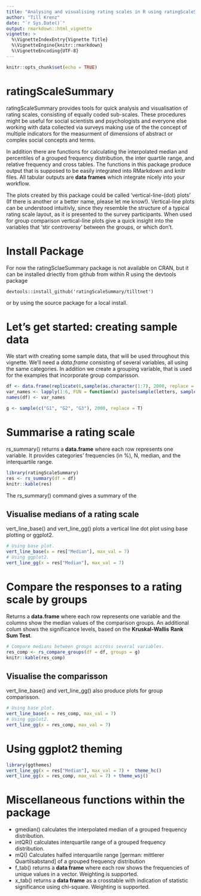 ```yaml
---
title: "Analysing and visualising rating scales in R using ratingScaleSummary"
author: "Till Krenz"
date: "`r Sys.Date()`"
output: rmarkdown::html_vignette
vignette: >
  %\VignetteIndexEntry{Vignette Title}
  %\VignetteEngine{knitr::rmarkdown}
  %\VignetteEncoding{UTF-8}
---
```


```r
knitr::opts_chunk$set(echo = TRUE)
```


# ratingScaleSummary

ratingScaleSummary provides tools for quick analysis and visualisation of rating 
scales, consisting of equally coded sub-scales. These procedures might be useful 
for social scientists and psychologists and everyone else working with data 
collected via surveys making use of the the concept of multiple indicators for
the measurment of dimensions of abstract or complex social concepts and terms. 

In addition there are functions for calculating the interpolated median
and percentiles of a grouped frequency distribution, the inter quartile range,
and relative frequency and cross tables. The functions in this package produce 
output that is supposed to be easily integrated into RMarkdown and knitr files. 
All tabular outputs are **data frames** which integrate nicely into your
workflow.

The plots created by this package could be called 'vertical-line-(dot) plots' (If there is another
or a better name, please let me know!). Vertical-line plots can be understood intuitivly, since
they resemble the structure of a typical rating scale layout, as it is presented to the survey 
participants. When used for group comparison vertical-line plots give a quick insight into the 
variables that 'stir controversy' between the groups, or which don't.

# Install Package

For now the ratingSclaeSummary package is not available on CRAN, but it can be
installed driectly from github from within R using the devtools package

    devtools::install_github('ratingScaleSummary/tilltnet')

or by using the source package for a local install.

# Let's get started: creating sample data

We start with creating some sample data, that will be used throughout this
vignette. We'll need a *data.frame* consisting of several variables, all using the
same categories. In addition we create a grouping variable, that is used for
the examples that incorporate group comparisson.

```r
df <- data.frame(replicate(6,sample(as.character(1:7), 2000, replace = T, prob = sample(1:100/100, 7))))
var_names <- lapply(1:6, FUN = function(x) paste(sample(letters, sample(6:13, 1)), collapse = ""))
names(df) <- var_names

g <- sample(c("G1", "G2", "G3"), 2000, replace = T)
```


# Summarise a rating scale

rs_summary() returns a **data.frame** where each row
represents one variable. It provides categories' frequencies (in %),
N, median, and the interquartile range.
```r
library(ratingScaleSummary)
res <- rs_summary(df = df)
knitr::kable(res)
```

The rs_summary() command gives a summary of the

## Visualise medians of a rating scale

vert_line_base() and vert_line_gg() plots a vertical line dot plot using base plotting or ggplot2.

```r
# Using base plot.
vert_line_base(x = res["Median"], max_val = 7)
# Using ggplot2.
vert_line_gg(x = res["Median"], max_val = 7)
```

# Compare the responses to a rating scale by groups

Returns a **data.frame** where each row represents one variable
and the columns show the median values of the comparison groups. An additional
colum shows the significance levels, based on the **Kruskal-Wallis** **Rank**
**Sum** **Test**.


```r
# Compare medians between groups accross several variables.
res_comp <- rs_compare_groups(df = df, groups = g)
knitr::kable(res_comp)
```

## Visualise the comparisson

vert_line_base() and vert_line_gg() also produce plots for group comparisson.

```r
# Using base plot.
vert_line_base(x = res_comp, max_val = 7)
# Using ggplot2.
vert_line_gg(x = res_comp, max_val = 7)
```

# Using ggplot2 theming

```r
library(ggthemes)
vert_line_gg(x = res["Median"], max_val = 7) +  theme_hc()
vert_line_gg(x = res_comp, max_val = 7) + theme_wsj()
```


# Miscellaneous functions within the package

 - gmedian() calculates the interpolated median of a grouped
   frequency distribution.
 - intQR() calculates interquartile range of a grouped frequency
   distribution.
 - mQ() Calculates halfed interquartile range [german: mittlerer 
   Quartilsabstand] of a grouped frequency distribution
 - f_tab() returns a **data frame** where each row shows the
   frequencies of unique values in a vector. Weighting is supported.
 - x_tab() returns a **data frame** as a crosstable with indication of 
   statistic significance using chi-square. Weighting is supported.
